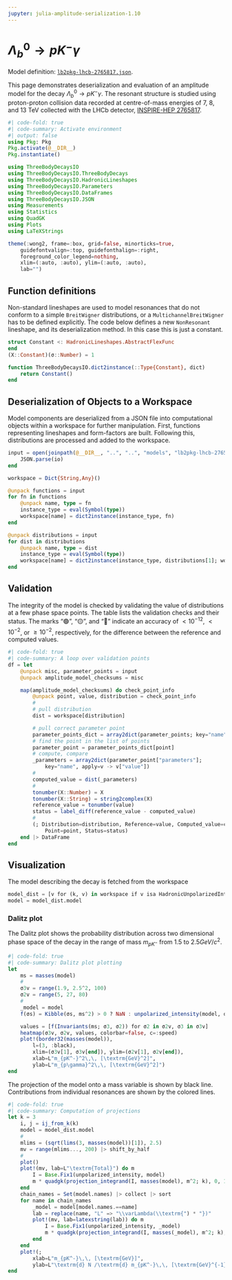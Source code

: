 ```yaml
---
jupyter: julia-amplitude-serialization-1.10
---
```


# $\Lambda_b^0 \to p K^- \gamma$

::: {.callout-note appearance="simple"}
Model definition: [`lb2pkg-lhcb-2765817.json`](https://github.com/RUB-EP1/amplitude-serialization/blob/main/models/lb2pkg-lhcb-2765817.json).
:::

This page demonstrates deserialization and evaluation of an amplitude model for the decay $\Lambda_b^0 \to p K^- \gamma$. The resonant structure is studied using proton-proton collision data recorded at centre-of-mass energies of $7$, $8$, and $13$ TeV collected with the LHCb detector, [INSPIRE-HEP 2765817](https://inspirehep.net/literature/2765817).

```julia
#| code-fold: true
#| code-summary: Activate environment
#| output: false
using Pkg: Pkg
Pkg.activate(@__DIR__)
Pkg.instantiate()

using ThreeBodyDecaysIO
using ThreeBodyDecaysIO.ThreeBodyDecays
using ThreeBodyDecaysIO.HadronicLineshapes
using ThreeBodyDecaysIO.Parameters
using ThreeBodyDecaysIO.DataFrames
using ThreeBodyDecaysIO.JSON
using Measurements
using Statistics
using QuadGK
using Plots
using LaTeXStrings

theme(:wong2, frame=:box, grid=false, minorticks=true,
    guidefontvalign=:top, guidefonthalign=:right,
    foreground_color_legend=nothing,
    xlim=(:auto, :auto), ylim=(:auto, :auto),
    lab="")
```

## Function definitions

Non-standard lineshapes are used to model resonances that do not conform to a simple `BreitWigner` distributions, or a `MultichannelBreitWigner` has to be defined explicitly.
The code below defines a new `NonResonant` lineshape, and its deserialization method. In this case this is just a constant.

```julia
struct Constant <: HadronicLineshapes.AbstractFlexFunc
end
(X::Constant)(σ::Number) = 1

function ThreeBodyDecaysIO.dict2instance(::Type{Constant}, dict)
    return Constant()
end
```

## Deserialization of Objects to a Workspace

Model components are deserialized from a JSON file into computational objects within a workspace for further manipulation. First, functions representing lineshapes and form-factors are built. Following this, distributions are processed and added to the workspace.

```julia
input = open(joinpath(@__DIR__, "..", "..", "models", "lb2pkg-lhcb-2765817.json")) do io
    JSON.parse(io)
end

workspace = Dict{String,Any}()

@unpack functions = input
for fn in functions
    @unpack name, type = fn
    instance_type = eval(Symbol(type))
    workspace[name] = dict2instance(instance_type, fn)
end

@unpack distributions = input
for dist in distributions
    @unpack name, type = dist
    instance_type = eval(Symbol(type))
    workspace[name] = dict2instance(instance_type, distributions[1]; workspace)
end
```

## Validation

The integrity of the model is checked by validating the value of distributions at a few phase space points.
The table lists the validation checks and their status. The marks "🟢", "🟡", and "🔴" indicate
an accuracy of $<10^{-12}$, $<10^{-2}$, or $\ge10^{-2}$, respectively, for the difference between the reference and computed values.

```julia
#| code-fold: true
#| code-summary: A loop over validation points
df = let
    @unpack misc, parameter_points = input
    @unpack amplitude_model_checksums = misc

    map(amplitude_model_checksums) do check_point_info
        @unpack point, value, distribution = check_point_info
        #
        # pull distribution
        dist = workspace[distribution]

        # pull correct parameter point
        parameter_points_dict = array2dict(parameter_points; key="name")
        # find the point in the list of points
        parameter_point = parameter_points_dict[point]
        # compute, compare
        _parameters = array2dict(parameter_point["parameters"];
            key="name", apply=v -> v["value"])
        #
        computed_value = dist(_parameters)
        #
        tonumber(X::Number) = X
        tonumber(X::String) = string2complex(X)
        reference_value = tonumber(value)
        status = label_diff(reference_value - computed_value)
        #
        (; Distribution=distribution, Reference=value, Computed_value=computed_value,
            Point=point, Status=status)
    end |> DataFrame
end
```

## Visualization

The model describing the decay is fetched from the workspace

```julia
model_dist = [v for (k, v) in workspace if v isa HadronicUnpolarizedIntensity] |> first;
model = model_dist.model
```

### Dalitz plot

The Dalitz plot shows the probability distribution across two dimensional phase space of the decay in the range of mass $m_{pK^{-}}$ from $1.5$ to $2.5 GeV/c^2$.

```julia
#| code-fold: true
#| code-summary: Dalitz plot plotting
let
    ms = masses(model)
    #
    σ3v = range(1.9, 2.5^2, 100)
    σ2v = range(5, 27, 80)
    #
    _model = model
    f(σs) = Kibble(σs, ms^2) > 0 ? NaN : unpolarized_intensity(model, σs)

    values = [f(Invariants(ms; σ3, σ2)) for σ2 in σ2v, σ3 in σ3v]
    heatmap(σ3v, σ2v, values, colorbar=false, c=:speed)
    plot!(border32(masses(model)),
        l=(3, :black),
        xlim=(σ3v[1], σ3v[end]), ylim=(σ2v[1], σ2v[end]),
        xlab=L"m_{pK^-}^2\,\, [\textrm{GeV}^2]",
        ylab=L"m_{p\gamma}^2\,\, [\textrm{GeV}^2]")
end
```



The projection of the model onto a mass variable is shown by black line.
Contributions from individual resonances are shown by the colored lines.

```julia
#| code-fold: true
#| code-summary: Computation of projections
let k = 3
    i, j = ij_from_k(k)
    model = model_dist.model
    #
    mlims = (sqrt(lims(3, masses(model))[1]), 2.5)
    mv = range(mlims..., 200) |> shift_by_half
    #
    plot()
    plot!(mv, lab=L"\textrm{Total}") do m
        I = Base.Fix1(unpolarized_intensity, model)
        m * quadgk(projection_integrand(I, masses(model), m^2; k), 0, 1)[1] / 1e3
    end
    chain_names = Set(model.names) |> collect |> sort
    for name in chain_names
        _model = model[model.names.==name]
        lab = replace(name, "L" => "\\varLambda(\\textrm{") * "})"
        plot!(mv, lab=latexstring(lab)) do m
            I = Base.Fix1(unpolarized_intensity, _model)
            m * quadgk(projection_integrand(I, masses(_model), m^2; k), 0, 1)[1] / 1e3
        end
    end
    plot!(;
        xlab=L"m_{pK^-}\,\, [\textrm{GeV}]",
        ylab=L"\textrm{d} N /\textrm{d} m_{pK^-}\,\, [\textrm{GeV}^{-1}]")
end
```

